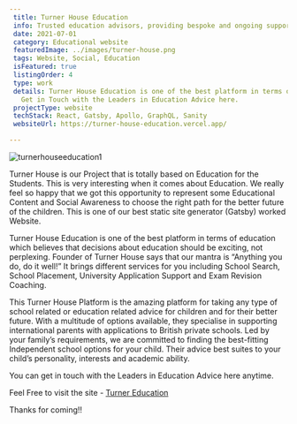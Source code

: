 ```yaml
---
 title: Turner House Education
 info: Trusted education advisors, providing bespoke and ongoing support to students and families
 date: 2021-07-01
 category: Educational website
 featuredImage: ../images/turner-house.png
 tags: Website, Social, Education
 isFeatured: true
 listingOrder: 4
 type: work
 details: Turner House Education is one of the best platform in terms of education which believes that decisions about education should be exciting, not perplexing. It brings different services for you including School Search, School Placement, University Application Support and Exam Revision Coaching.
   Get in Touch with the Leaders in Education Advice here.
 projectType: website
 techStack: React, Gatsby, Apollo, GraphQL, Sanity
 websiteUrl: https://turner-house-education.vercel.app/

---
```


![turnerhouseeducation1](../images/turner-house.png)

Turner House is our Project that is totally based on Education for the Students. This is very interesting when it comes about Education. We really feel so happy that we got this opportunity to represent some Educational Content and Social Awareness to choose the right path for the better future of the children. This is one of our best static site generator (Gatsby) worked Website.

Turner House Education is one of the best platform in terms of education which believes that decisions about education should be exciting, not perplexing. Founder of Turner House says that our mantra is “Anything you do, do it well!” It brings different services for you including School Search, School Placement, University Application Support and Exam Revision Coaching.

This Turner House Platform is the amazing platform for taking any type of school related or education related advice for children and for their better future. With a multitude of options available, they specialise in supporting international parents with applications to British private schools. Led by your family’s requirements, we are committed to finding the best-fitting Independent school options for your child.
Their advice best suites to your child’s personality, interests and academic ability.

You can get in touch with the Leaders in Education Advice here anytime.

Feel Free to visit the site - [Turner Education](https://turner-house-education.vercel.app/)

Thanks for coming!!
